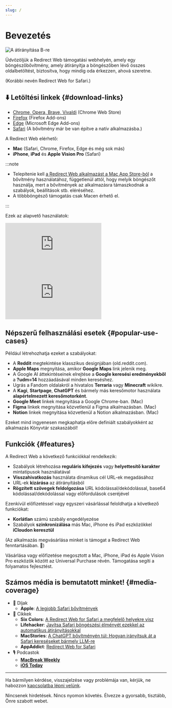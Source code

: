 ```yaml
---
slug: /
---
```



# Bevezetés

<div style={{display: "flex", flexDirection: "column", alignItems: "flex-start", marginBottom: "25px"}}>
  <img src="./img/redirect-a-to-b.png" style={{display: "block", minWidth: "360px", maxWidth: "500px", width: "100%", height: "auto", marginBottom: "25px"}} alt="A átirányítása B-re" />
  <ExtensionStoreLinks />
</div>

Üdvözöljük a Redirect Web támogatási webhelyén, amely egy böngészőbővítmény, amely átirányítja a böngészőben lévő összes oldalbetöltést, biztosítva, hogy mindig oda érkezzen, ahová szeretne. 

(Korábbi nevén Redirect Web for Safari.)

## ⬇️ Letöltési linkek {#download-links}

- [Chrome, Opera, Brave, Vivaldi](https://chromewebstore.google.com/detail/ffglckbhfbfmdkefdmjbhpnffkcmlhdh) (Chrome Web Store)
- [Firefox](https://addons.mozilla.org/firefox/addon/redirect-web/) (Firefox Add-ons)
- [Edge](https://microsoftedge.microsoft.com/addons/detail/hmfkakfdccgdpgemaicfgngnmflefpga) (Microsoft Edge Add-ons)
- [Safari](https://apps.apple.com/app/id1571283503) (A bővítmény már be van építve a natív alkalmazásba.)

A Redirect Web elérhető:

- **Mac** (Safari, Chrome, Firefox, Edge és még sok más)
- **iPhone**, **iPad** és **Apple Vision Pro** (Safari)

:::note

- Telepítenie kell [a Redirect Web alkalmazást a Mac App Store-ból](https://apps.apple.com/app/id1571283503) a bővítmény használatához, függetlenül attól, hogy melyik böngészőt használja, mert a bővítmények az alkalmazásra támaszkodnak a szabályok, beállítások stb. eléréséhez.
- A többböngésző támogatás csak Macen érhető el.

:::

Ezek az alapvető használatok:

<iframe style={{width:"100%", aspectRatio:"9/16", height:"auto", maxHeight:"60vh", maxWidth:"35vh"}} src="https://www.youtube.com/embed/NaQ5X-v-qJU" title="iOS Demo Video (YouTube)" frameborder="0" allow="accelerometer; autoplay; clipboard-write; encrypted-media; gyroscope; picture-in-picture; web-share" allowfullscreen></iframe>

<iframe style={{width:"100%", aspectRatio:"17/9", height:"auto", maxHeight:"100vh"}} src="https://www.youtube.com/embed/5eU89Gu73SQ" title="macOS Demo Video (YouTube)" frameborder="0" allow="accelerometer; autoplay; clipboard-write; encrypted-media; gyroscope; picture-in-picture; web-share" allowfullscreen></iframe>

## Népszerű felhasználási esetek {#popular-use-cases}

Például létrehozhatja ezeket a szabályokat:

- A **Reddit** megtekintése klasszikus designjában (old.reddit.com).
- **Apple Maps** megnyitása, amikor **Google Maps** link jelenik meg.
- A Google AI áttekintéseinek elrejtése a **Google keresési eredményekből** a **?udm=14** hozzáadásával minden kereséshez.
- Ugrás a Fandom oldalakról a hivatalos **Terraria** vagy **Minecraft** wikikre.
- A **Kagi**, **Startpage**, **ChatGPT** és bármely más keresőmotor használata **alapértelmezett keresőmotorként**.
- **Google Meet** linkek megnyitása a Google Chrome-ban. (Mac)
- **Figma** linkek megnyitása közvetlenül a Figma alkalmazásban. (Mac)
- **Notion** linkek megnyitása közvetlenül a Notion alkalmazásban. (Mac)

Ezeket mind ingyenesen megkaphatja előre definiált szabályokként az alkalmazás Könyvtár szakaszából!

## Funkciók {#features}

A Redirect Web a következő funkciókkal rendelkezik:

- Szabályok létrehozása **reguláris kifejezés** vagy **helyettesítő karakter** mintatípusok használatával
- **Visszahivatkozás** használata dinamikus cél URL-ek megadásához
- URL-ek **kizárása** az átirányításból
- **Rögzített szövegek feldolgozása** URL kódolással/dekódolással, base64 kódolással/dekódolással vagy előfordulások cseréjével

Ezenkívül előfizetéssel vagy egyszeri vásárlással feloldhatja a következő funkciókat:

- **Korlátlan** számú szabály engedélyezése
- Szabályok **szinkronizálása** más Mac, iPhone és iPad eszközökkel **iCloudon keresztül**

(Az alkalmazás megvásárlása minket is támogat a Redirect Web fenntartásában. 🙏)

Vásárlása vagy előfizetése megosztott a Mac, iPhone, iPad és Apple Vision Pro eszközök között az Universal Purchase révén. Támogatása segíti a folyamatos fejlesztést.


## Számos média is bemutatott minket! {#media-coverage}

* 🏅 Díjak
    * **Apple**: [A legjobb Safari bővítmények](https://apps.apple.com/us/story/id1377753262)
* 📰 Cikkek
    * **Six Colors**: [A Redirect Web for Safari a megfelelő helyekre visz](https://sixcolors.com/post/2022/11/redirect-web-for-safari-takes-me-to-the-right-places/)
    * **Lifehacker**: [Javítsa Safari böngészési élményét ezekkel az automatikus átirányításokkal](https://lifehacker.com/improve-your-safari-browsing-experience-with-these-auto-1849812013)
    * **MacStories**: [A ChatGPT bővítményén túl: Hogyan irányítsuk át a Safari kereséseket bármely LLM-re](https://www.macstories.net/tutorials/beyond-chatgpts-extension-how-to-redirect-safari-searches-to-any-llm/)
    * **AppAddict**: [Redirect Web for Safari](https://appaddict.app/post/redirect-web-for-safari)
* 🎙️ Podcastok
    * [**MacBreak Weekly**](https://youtu.be/I251K3L2s88?t=7427)
    * [**iOS Today**](https://youtu.be/cWkwH84b6M4?t=636)

---

Ha bármilyen kérdése, visszajelzése vagy problémája van, kérjük, ne habozzon [kapcsolatba lépni velünk](contact-us).

Nincsenek hirdetések. Nincs nyomon követés. Élvezze a gyorsabb, tisztább, Önre szabott webet.